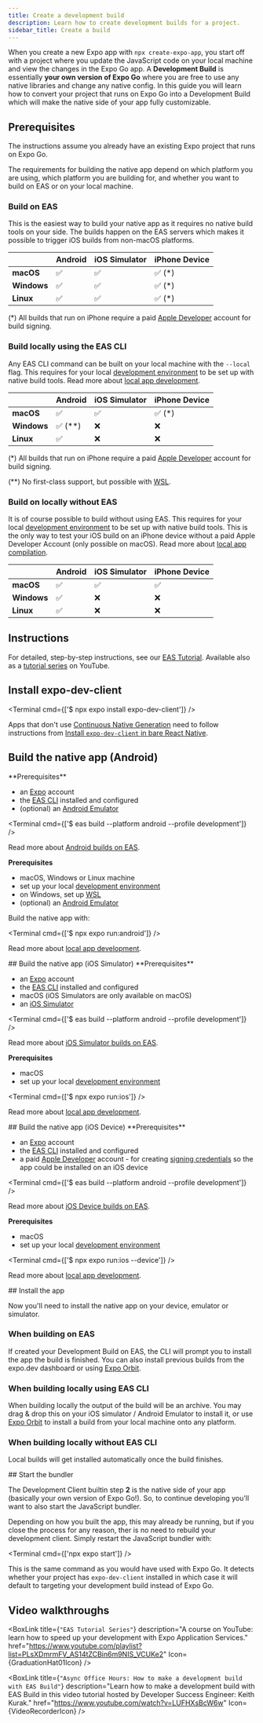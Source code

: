 ```yaml
---
title: Create a development build
description: Learn how to create development builds for a project.
sidebar_title: Create a build
---
```




When you create a new Expo app with `npx create-expo-app`, you start off with a project where you update the JavaScript code on your local machine and view the changes in the Expo Go app. A **Development Build** is essentially **your own version of Expo Go** where you are free to use any native libraries and change any native config. In this guide you will learn how to convert your project that runs on Expo Go into a Development Build which will make the native side of your app fully customizable.

<VideoBoxLink videoId="uQCE9zl3dXU" title="How to create a development build" />

## Prerequisites

The instructions assume you already have an existing Expo project that runs on Expo Go.

The requirements for building the native app depend on which platform you are using, which platform you are building for, and whether you want to build on EAS or on your local machine.

### Build on EAS

This is the easiest way to build your native app as it requires no native build tools on your side. The builds happen on the EAS servers which makes it possible to trigger iOS builds from non-macOS platforms.

|             | Android | iOS Simulator | iPhone Device |
| ----------- | ------- | ------------- | ------------- |
| **macOS**   | ✅      | ✅            | ✅ (\*)       |
| **Windows** | ✅      | ✅            | ✅ (\*)       |
| **Linux**   | ✅      | ✅            | ✅ (\*)       |

(\*) All builds that run on iPhone require a paid [Apple Developer](developer.apple.com) account for build signing.

### Build locally using the EAS CLI

Any EAS CLI command can be built on your local machine with the `--local` flag. This requires for your local [development environment](https://reactnative.dev/docs/set-up-your-environment?os=macos&platform=ios) to be set up with native build tools. Read more about [local app development](/guides/local-app-development/#local-builds-with-expo-dev-client).

|             | Android   | iOS Simulator | iPhone Device |
| ----------- | --------- | ------------- | ------------- |
| **macOS**   | ✅        | ✅            | ✅ (\*)       |
| **Windows** | ✅ (\*\*) | ❌            | ❌            |
| **Linux**   | ✅        | ❌            | ❌            |

(\*) All builds that run on iPhone require a paid [Apple Developer](developer.apple.com) account for build signing.

(\*\*) No first-class support, but possible with [WSL](https://github.com/expo/fyi/blob/main/wsl.md).

### Build on locally without EAS

It is of course possible to build without using EAS. This requires for your local [development environment](https://reactnative.dev/docs/set-up-your-environment?os=macos&platform=ios) to be set up with native build tools. This is the only way to test your iOS build on an iPhone device without a paid Apple Developer Account (only possible on macOS). Read more about [local app compilation](/guides/local-app-development/#local-app-compilation).

|             | Android | iOS Simulator | iPhone Device |
| ----------- | ------- | ------------- | ------------- |
| **macOS**   | ✅      | ✅            | ✅            |
| **Windows** | ✅      | ❌            | ❌            |
| **Linux**   | ✅      | ❌            | ❌            |

## Instructions

For detailed, step-by-step instructions, see our [EAS Tutorial](/tutorial/eas/introduction). Available also as a [tutorial series](https://www.youtube.com/playlist?list=PLsXDmrmFV_AS14tZCBin6m9NIS_VCUKe2) on YouTube.

<Step label="1">

## Install expo-dev-client

<Terminal cmd={['$ npx expo install expo-dev-client']} />

<Collapsible summary="Are you using this library in a bare React Native app?">

Apps that don't use [Continuous Native Generation](/workflow/continuous-native-generation/) need to follow instructions from [Install `expo-dev-client` in bare React Native](/bare/install-dev-builds-in-bare/).

</Collapsible>

</Step>

<Step label="2">

## Build the native app (Android)

<Tabs>

<Tab label="Build on EAS">
**Prerequisites**

- an [Expo](https://expo.dev/) account
- the [EAS CLI](/build/setup/#install-the-latest-eas-cli) installed and configured
- (optional) an [Android Emulator](https://docs.expo.dev/workflow/android-studio-emulator/)

<Terminal cmd={['$ eas build --platform android --profile development']} />

Read more about [Android builds on EAS](/tutorial/eas/android-development-build).

</Tab>

<Tab label="On your local machine">

**Prerequisites**

- macOS, Windows or Linux machine
- set up your local [development environment](https://reactnative.dev/docs/set-up-your-environment?os=windows&platform=android)
- on Windows, set up [WSL](https://github.com/expo/fyi/blob/main/wsl.md)
- (optional) an [Android Emulator](https://docs.expo.dev/workflow/android-studio-emulator/)

Build the native app with:

<Terminal cmd={['$ npx expo run:android']} />

Read more about [local app development](/guides/local-app-development/#local-builds-with-expo-dev-client).

</Tab>
</Tabs>

</Step>

<Step label="2">
## Build the native app (iOS Simulator)

<Tabs>

<Tab label="Build on EAS">
**Prerequisites**

- an [Expo](https://expo.dev/) account
- the [EAS CLI](/build/setup/#install-the-latest-eas-cli) installed and configured
- macOS (iOS Simulators are only available on macOS)
- an [iOS Simulator](https://docs.expo.dev/workflow/ios-simulator/)

<Terminal cmd={['$ eas build --platform android --profile development']} />

Read more about [iOS Simulator builds on EAS](/tutorial/eas/ios-development-build-for-simulators/).

</Tab>

<Tab label="On your local machine">

**Prerequisites**

- macOS
- set up your local [development environment](https://reactnative.dev/docs/set-up-your-environment?os=macos&platform=ios)

<Terminal cmd={['$ npx expo run:ios']} />

Read more about [local app development](/guides/local-app-development/#local-builds-with-expo-dev-client).

</Tab>
</Tabs>

</Step>

<Step label="2">
## Build the native app (iOS Device)

<Tabs>

<Tab label="Build on EAS">
**Prerequisites**

- an [Expo](https://expo.dev/) account
- the [EAS CLI](/build/setup/#install-the-latest-eas-cli) installed and configured
- a paid [Apple Developer](https://developer.apple.com/) account - for creating [signing credentials](/app-signing/managed-credentials/#generating-app-signing-credentials) so the app could be installed on an iOS device

<Terminal cmd={['$ eas build --platform android --profile development']} />

Read more about [iOS Device builds on EAS](/tutorial/eas/ios-development-build-for-devices/).

</Tab>

<Tab label="On your local machine">

**Prerequisites**

- macOS
- set up your local [development environment](https://reactnative.dev/docs/set-up-your-environment?os=macos&platform=ios)

<Terminal cmd={['$ npx expo run:ios --device']} />

Read more about [local app development](/guides/local-app-development/#local-builds-with-expo-dev-client).

</Tab>
</Tabs>

</Step>

<Step label="3">
## Install the app

Now you'll need to install the native app on your device, emulator or simulator.

### When building on EAS

If created your Development Build on EAS, the CLI will prompt you to install the app the build is finished. You can also install previous builds from the expo.dev dashboard or using [Expo Orbit](https://expo.dev/orbit).

### When building locally using EAS CLI

When building locally the output of the build will be an archive. You may drag & drop this on your iOS simulator / Android Emulator to install it, or use [Expo Orbit](https://expo.dev/orbit) to install a build from your local machine onto any platform.

### When building locally without EAS CLI

Local builds will get installed automatically once the build finishes.

</Step>

<Step label="3">
## Start the bundler

The Development Client builtin step **2** is the native side of your app (basically your own version of Expo Go!). So, to continue developing you'll want to also start the JavaScript bundler.

Depending on how you built the app, this may already be running, but if you close the process for any reason, ther is no need to rebuild your development client. Simply restart the JavaScript bundler with:

<Terminal cmd={['npx expo start']} />

This is the same command as you would have used with Expo Go. It detects whether your project has `expo-dev-client` installed in which case it will default to targeting your development build instead of Expo Go.

</Step>

## Video walkthroughs

<BoxLink
  title={`"EAS Tutorial Series"`}
  description="A course on YouTube: learn how to speed up your development with Expo Application Services."
  href="https://www.youtube.com/playlist?list=PLsXDmrmFV_AS14tZCBin6m9NIS_VCUKe2"
  Icon={GraduationHat01Icon}
/>

<BoxLink
  title={`"Async Office Hours: How to make a development build with EAS Build"`}
  description="Learn how to make a development build with EAS Build in this video tutorial hosted by Developer Success Engineer: Keith Kurak."
  href="https://www.youtube.com/watch?v=LUFHXsBcW6w"
  Icon={VideoRecorderIcon}
/>
